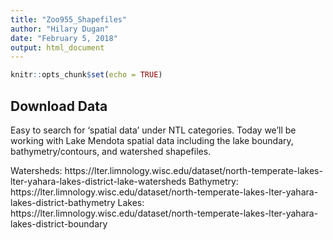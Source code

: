 ```yaml
---
title: "Zoo955_Shapefiles"
author: "Hilary Dugan"
date: "February 5, 2018"
output: html_document
---
```


```r
knitr::opts_chunk$set(echo = TRUE)
```

## Download Data
Easy to search for 'spatial data' under NTL categories. Today we'll be working with Lake Mendota spatial data including the lake boundary, bathymetry/contours, and watershed shapefiles. 

Watersheds:
https://lter.limnology.wisc.edu/dataset/north-temperate-lakes-lter-yahara-lakes-district-lake-watersheds
Bathymetry: 
https://lter.limnology.wisc.edu/dataset/north-temperate-lakes-lter-yahara-lakes-district-bathymetry
Lakes:
https://lter.limnology.wisc.edu/dataset/north-temperate-lakes-lter-yahara-lakes-district-boundary
